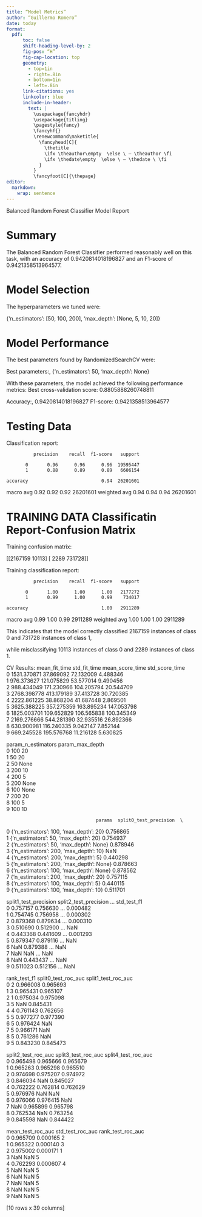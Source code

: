 ---
title: “Model Metrics”
author: “Guillermo Romero”
date: today
format:
  pdf:
      toc: false
      shift-heading-level-by: 2
      fig-pos: “H”
      fig-cap-location: top
      geometry:
        - top=1in
        - right=.8in
        - bottom=1in
        - left=.8in
      link-citations: yes
      linkcolor: blue
      include-in-header:
        text: |
          \usepackage{fancyhdr}
          \usepackage{titling}
          \pagestyle{fancy}
          \fancyhf{}
          \renewcommand\maketitle{
            \fancyhead[C]{
              \thetitle
              \ifx \theauthor\empty  \else \ – \theauthor \fi
              \ifx \thedate\empty  \else \ – \thedate \ \fi
            }
          }
          \fancyfoot[C]{\thepage}
editor:
  markdown:
    wrap: sentence
---

Balanced Random Forest Classifier Model Report

# Summary 

The Balanced Random Forest Classifier performed reasonably well on this task, 
with an accuracy of  0.9420814018196827 and an F1-score of 0.9421358513964577. 


# Model Selection


The hyperparameters we tuned were:


{'n_estimators': [50, 100, 200], 'max_depth': [None, 5, 10, 20]}

# Model Performance
The best parameters found by RandomizedSearchCV were:

Best parameters:, {'n_estimators': 50, 'max_depth': None}



With these parameters, the model achieved the following performance metrics:
Best cross-validation score: 0.8805888260748811

Accuracy:, 0.9420814018196827
F1-score: 0.9421358513964577

# Testing Data

Classification report:

              precision    recall  f1-score   support

           0       0.96      0.96      0.96  19595447
           1       0.88      0.89      0.89   6606154

    accuracy                           0.94  26201601
   macro avg       0.92      0.92      0.92  26201601
weighted avg       0.94      0.94      0.94  26201601


#  TRAINING DATA Classificatin Report-Confusion Matrix

Training confusion matrix:

[[2167159   10113]
 [   2289  731728]]

Training classification report:

              precision    recall  f1-score   support

           0       1.00      1.00      1.00   2177272
           1       0.99      1.00      0.99    734017

    accuracy                           1.00   2911289
   macro avg       0.99      1.00      0.99   2911289
weighted avg       1.00      1.00      1.00   2911289



This indicates that the model correctly classified 2167159 instances of class 0 
and 731728 instances of class 1, 

while misclassifying 10113 instances of class 0 and 2289 instances of class 1.

CV Results:
   mean_fit_time  std_fit_time  mean_score_time  std_score_time  \
0    1531.370871     37.869092        72.132009        4.488346   
1     976.373627    121.075829        53.577014        9.490456   
2     988.434049    171.230966       104.205794       20.544709   
3    2768.398778    413.179189        37.413728       30.720385   
4    2222.861225     38.868204        41.687448        2.869501   
5    3625.388225    357.275359       163.895234      147.053798   
6    1825.003701    109.652829       106.565838      100.345349   
7    2169.276666    544.281390        32.935516       26.892366   
8     630.900981    116.240335         9.042147        7.852144   
9     669.245528    195.576768        11.216128        5.630825   

  param_n_estimators param_max_depth  \
0                100              20   
1                 50              20   
2                 50            None   
3                200              10   
4                200               5   
5                200            None   
6                100            None   
7                200              20   
8                100               5   
9                100              10   

                                     params  split0_test_precision  \
0    {'n_estimators': 100, 'max_depth': 20}               0.756865   
1     {'n_estimators': 50, 'max_depth': 20}               0.754937   
2   {'n_estimators': 50, 'max_depth': None}               0.878946   
3    {'n_estimators': 200, 'max_depth': 10}                    NaN   
4     {'n_estimators': 200, 'max_depth': 5}               0.440298   
5  {'n_estimators': 200, 'max_depth': None}               0.878663   
6  {'n_estimators': 100, 'max_depth': None}               0.878562   
7    {'n_estimators': 200, 'max_depth': 20}               0.757115   
8     {'n_estimators': 100, 'max_depth': 5}               0.440115   
9    {'n_estimators': 100, 'max_depth': 10}               0.511701   

   split1_test_precision  split2_test_precision  ...  std_test_f1  \
0               0.757157               0.756630  ...     0.000482   
1               0.754745               0.756958  ...     0.000302   
2               0.879368               0.879634  ...     0.000310   
3               0.510690               0.512900  ...          NaN   
4               0.443368               0.441609  ...     0.001293   
5               0.879347               0.879116  ...          NaN   
6                    NaN               0.879388  ...          NaN   
7                    NaN                    NaN  ...          NaN   
8                    NaN               0.443437  ...          NaN   
9               0.511023               0.512156  ...          NaN   

   rank_test_f1  split0_test_roc_auc  split1_test_roc_auc  \
0             2             0.966008             0.965693   
1             3             0.965431             0.965107   
2             1             0.975034             0.975098   
3             5                  NaN             0.845431   
4             4             0.761143             0.762656   
5             5             0.977277             0.977390   
6             5             0.976424                  NaN   
7             5             0.966171                  NaN   
8             5             0.761286                  NaN   
9             5             0.843230             0.845473   

   split2_test_roc_auc  split3_test_roc_auc  split4_test_roc_auc  \
0             0.965498             0.965666             0.965679   
1             0.965263             0.965298             0.965510   
2             0.974698             0.975207             0.974972   
3             0.846034                  NaN             0.845027   
4             0.762222             0.762814             0.762629   
5             0.976976                  NaN                  NaN   
6             0.976066             0.976415                  NaN   
7                  NaN             0.965899             0.965798   
8             0.762534                  NaN             0.763254   
9             0.845598                  NaN             0.844422   

   mean_test_roc_auc  std_test_roc_auc  rank_test_roc_auc  
0           0.965709          0.000165                  2  
1           0.965322          0.000140                  3  
2           0.975002          0.000171                  1  
3                NaN               NaN                  5  
4           0.762293          0.000607                  4  
5                NaN               NaN                  5  
6                NaN               NaN                  5  
7                NaN               NaN                  5  
8                NaN               NaN                  5  
9                NaN               NaN                  5  

[10 rows x 39 columns]

